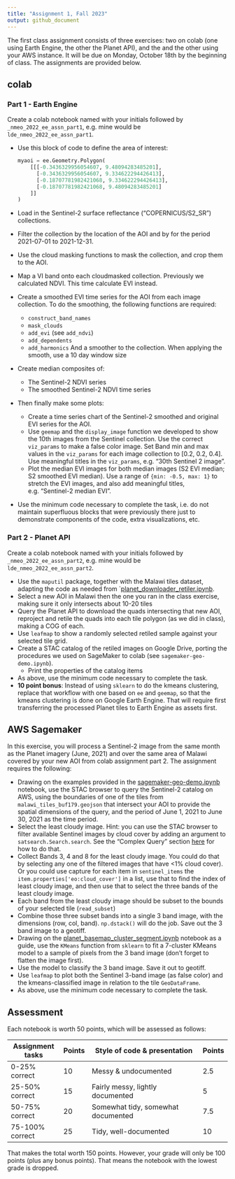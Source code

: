 ```yaml
---
title: "Assignment 1, Fall 2023"
output: github_document
---
```


The first class assignment consists of three exercises: two on colab (one using Earth Engine, the other the Planet API), and the  and the other using your AWS instance.  It will be due on Monday, October 18th by the beginning of class. The assignments are provided below. 

## colab
### Part 1 - Earth Engine
Create a colab notebook named with your initials followed by `_nmeo_2022_ee_assn_part1`, e.g. mine would be `lde_nmeo_2022_ee_assn_part1`. 

- Use this block of code to define the area of interest:

    ```python
    myaoi = ee.Geometry.Polygon(
        [[[-0.3436329956054607, 9.48094283485201],
          [-0.3436329956054607, 9.334622294426413],
          [-0.18707781982421068, 9.334622294426413],
          [-0.18707781982421068, 9.48094283485201]
        ]]
    )    
    ```
- Load in the Sentinel-2 surface reflectance ("COPERNICUS/S2_SR") collections.  
- Filter the collection by the location of the AOI and by for the period 2021-07-01 to 2021-12-31.
- Use the cloud masking functions to mask the collection, and crop them to the AOI. 
- Map a VI band onto each cloudmasked collection. Previously we calculated NDVI. This time calculate EVI instead. 
- Create a smoothed EVI time series for the AOI from each image collection. To do the smoothing, the following functions are required: 
    - `construct_band_names`
    - `mask_clouds`
    - `add_evi` (see `add_ndvi`)
    - `add_dependents`
    - `add_harmonics`
    And a smoother to the collection. When applying the smooth, use a 10 day window size
- Create median composites of:
    - The Sentinel-2 NDVI series
    - The smoothed Sentinel-2 NDVI time series
- Then finally make some plots:
    - Create a time series chart of the Sentinel-2 smoothed and original EVI series for the AOI. 
    - Use `geemap` and the `display_image` function we developed to show the 10th images from the Sentinel collection. Use the correct `viz_params` to make a false color image. Set Band min and max values in the `viz_params` for each image collection to [0.2, 0.2, 0.4]. Use meaningful titles in the `viz_params`, e.g. "30th Sentinel 2 image".
    - Plot the median EVI images for both median images (S2 EVI median; S2 smoothed EVI median). Use a range of `{min: -0.5, max: 1}` to stretch the EVI images, and also add meaningful titles, e.g. "Sentinel-2 median EVI".  
- Use the minimum code necessary to complete the task, i.e. do not maintain superfluous blocks that were previously there just to demonstrate components of the code, extra visualizations, etc.  
    
### Part 2 - Planet API
Create a colab notebook named with your initials followed by `_nmeo_2022_ee_assn_part2`, e.g. mine would be `lde_nmeo_2022_ee_assn_part2`. 

- Use the `maputil` package, together with the Malawi tiles dataset, adapting the code as needed from `[planet_downloader_retiler.ipynb](https://github.com/agroimpacts/nmeo/blob/class/f2023/materials/code/notebooks/planet_downloader_retiler.ipynb).
- Select a new AOI in Malawi then the one you ran in the class exercise, making sure it only intersects about 10-20 tiles
- Query the Planet API to download the quads intersecting that new AOI, reproject and retile the quads into each tile polygon (as we did in class), making a COG of each. 
- Use `leafmap` to show a randomly selected retiled sample against your selected tile grid.
- Create a STAC catalog of the retiled images on Google Drive, porting the procedures we used on SageMaker to colab (see `sagemaker-geo-demo.ipynb`).
  - Print the properties of the catalog items
- As above, use the minimum code necessary to complete the task.  
- **10 point bonus**: Instead of using `sklearn` to do the kmeans clustering, replace that workflow with one based on `ee` and `geemap`, so that the kmeans clustering is done on Google Earth Engine. That will require first transferring the processed Planet tiles to Earth Engine as assets first. 


## AWS Sagemaker
In this exercise, you will process a Sentinel-2 image from the same month as the Planet imagery (June, 2021) and over the same area of Malawi covered by your new AOI from colab assignment part 2. The assignment requires the following:

- Drawing on the examples provided in the [sagemaker-geo-demo.ipynb](https://github.com/agroimpacts/nmeo/blob/class/f2023/materials/code/notebooks/sagemaker-geo-demo.ipynb) notebook, use the STAC browser to query the Sentinel-2 catalog on AWS, using the boundaries of one of the tiles from `malawi_tiles_buf179.geojson` that intersect your AOI to provide the spatial dimensions of the query, and the period of June 1, 2021 to June 30, 2021 as the time period. 
- Select the least cloudy image. Hint: you can use the STAC browser to filter available Sentinel images by cloud cover by adding an argument to `satsearch.Search.search`. See the "Complex Query" section [here](https://github.com/sat-utils/sat-search/blob/master/tutorial-1.ipynb) for how to do that. 
- Collect Bands 3, 4 and 8 for the least cloudy image. You could do that by selecting any one of the filtered images that have <1% cloud cover). Or you could use capture for each item in `sentinel_items` the `item.properties['eo:cloud_cover']` in a list, use that to find the index of least cloudy image, and then use that to select the three bands of the least cloudy image. 
- Each band from the least cloudy image should be subset to the bounds of your selected tile (`read_subset`)
- Combine those three subset bands into a single 3 band image, with the dimensions (row, col, band). `np.dstack()` will do the job. Save out the 3 band image to a geotiff. 
- Drawing on the [planet_basemap_cluster_segment.ipynb](https://github.com/agroimpacts/nmeo/blob/class/f2023/materials/code/notebooks/planet_basemap_cluster_segment.ipynb) notebook as a guide, use the `KMeans` function from `sklearn` to fit a 7-cluster KMeans model to a sample of pixels from the 3 band image (don't forget to flatten the image first). 
- Use the model to classify the 3 band image. Save it out to geotiff.  
- Use `leafmap` to plot both the Sentinel 3-band image (as false color) and the kmeans-classified image in relation to the tile `GeoDataFrame`. 
- As above, use the minimum code necessary to complete the task.  

## Assessment
Each notebook is worth 50 points, which will be assessed as follows:  

| Assignment tasks| Points | Style of code & presentation       | Points | 
|-----------------|--------|------------------------------------|--------|
| 0-25% correct   |   10   | Messy & undocumented               |  2.5   |
| 25-50% correct  |   15   | Fairly messy, lightly documented   |  5     |
| 50-75% correct  |   20   | Somewhat tidy, somewhat documented |  7.5   |
| 75-100% correct |   25   | Tidy, well-documented              |  10    |

That makes the total worth 150 points. However, your grade will only be 100 points (plus any bonus points). That means the notebook with the lowest grade is dropped.  







